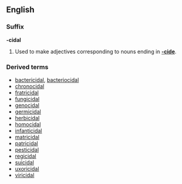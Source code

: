 ==English==
===Suffix===
'''-cidal'''

#Used to make adjectives corresponding to nouns ending in '''[[-cide]]'''.

===Derived terms===
*[[bactericidal]], [[bacteriocidal]]
*[[chronocidal]]
*[[fratricidal]]
*[[fungicidal]]
*[[genocidal]]
*[[germicidal]]
*[[herbicidal]]
*[[homocidal]]
*[[infanticidal]]
*[[matricidal]]
*[[patricidal]]
*[[pesticidal]]
*[[regicidal]]
*[[suicidal]]
*[[uxoricidal]]
*[[viricidal]]